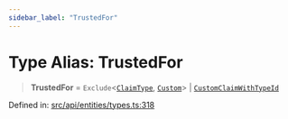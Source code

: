 ```yaml
---
sidebar_label: "TrustedFor"
---
```


# Type Alias: TrustedFor

> **TrustedFor** = `Exclude`\<[`ClaimType`](../enumerations/ClaimType.mdx), [`Custom`](../enumerations/ClaimType.mdx#custom)\> \| [`CustomClaimWithTypeId`](CustomClaimWithTypeId.mdx)

Defined in: [src/api/entities/types.ts:318](https://github.com/PolymeshAssociation/polymesh-sdk/blob/bee6a2fe7a8ce5db42a6982e793782182cde2153/src/api/entities/types.ts#L318)
